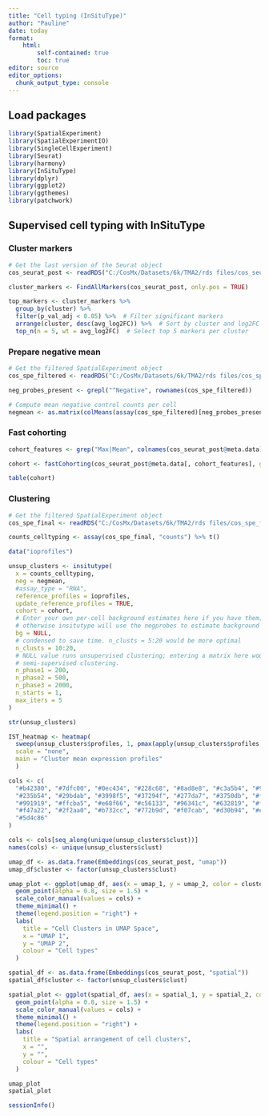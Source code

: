 ```yaml
---
title: "Cell typing (InSituType)"
author: "Pauline"
date: today
format: 
    html:
        self-contained: true
        toc: true
editor: source
editor_options: 
  chunk_output_type: console
---
```


## Load packages

```r

library(SpatialExperiment)
library(SpatialExperimentIO)
library(SingleCellExperiment)
library(Seurat)
library(harmony)
library(InSituType)
library(dplyr)
library(ggplot2)
library(ggthemes)
library(patchwork)

```

## Supervised cell typing with InSituType

### Cluster markers

```r

# Get the last version of the Seurat object
cos_seurat_post <- readRDS("C:/CosMx/Datasets/6k/TMA2/rds files/cos_seurat_post.rds")

cluster_markers <- FindAllMarkers(cos_seurat_post, only.pos = TRUE)

top_markers <- cluster_markers %>%
  group_by(cluster) %>%
  filter(p_val_adj < 0.05) %>%  # Filter significant markers
  arrange(cluster, desc(avg_log2FC)) %>%  # Sort by cluster and log2FC
  top_n(n = 5, wt = avg_log2FC)  # Select top 5 markers per cluster

```

### Prepare negative mean

```r

# Get the filtered SpatialExperiment object
cos_spe_filtered <- readRDS("C:/CosMx/Datasets/6k/TMA2/rds files/cos_spe_filtered.rds")

neg_probes_present <- grepl("^Negative", rownames(cos_spe_filtered))

# Compute mean negative control counts per cell
negmean <- as.matrix(colMeans(assay(cos_spe_filtered)[neg_probes_present, ]))

```

### Fast cohorting

```r

cohort_features <- grep("Max|Mean", colnames(cos_seurat_post@meta.data), value = TRUE)

cohort <- fastCohorting(cos_seurat_post@meta.data[, cohort_features], gaussian_transform = TRUE)

table(cohort)

```

### Clustering

```r

# Get the filtered SpatialExperiment object
cos_spe_final <- readRDS("C:/CosMx/Datasets/6k/TMA2/rds files/cos_spe_final.rds")

counts_celltyping <- assay(cos_spe_final, "counts") %>% t()

data("ioprofiles")

unsup_clusters <- insitutype(
  x = counts_celltyping,
  neg = negmean,
  #assay_type = "RNA",
  reference_profiles = ioprofiles,
  update_reference_profiles = TRUE,
  cohort = cohort,
  # Enter your own per-cell background estimates here if you have them;
  # otherwise insitutype will use the negprobes to estimate background for you.
  bg = NULL,
  # condensed to save time. n_clusts = 5:20 would be more optimal
  n_clusts = 10:20,
  # NULL value runs unsupervised clustering; entering a matrix here would run
  # semi-supervised clustering.
  n_phase1 = 200,
  n_phase2 = 500,
  n_phase3 = 2000,
  n_starts = 1,
  max_iters = 5
)

str(unsup_clusters)

```

```r

IST_heatmap <- heatmap(
  sweep(unsup_clusters$profiles, 1, pmax(apply(unsup_clusters$profiles, 1, max), .2), "/"), 
  scale = "none",
  main = "Cluster mean expression profiles"
  )

```

```r

cols <- c(
  "#b42380", "#7dfc00", "#0ec434", "#228c68", "#8ad8e8", "#c3a5b4", "#946aa2",
  "#235b54", "#29bdab", "#3998f5", "#37294f", "#277da7", "#3750db", "#f22020",
  "#991919", "#ffcba5", "#e68f66", "#c56133", "#96341c", "#632819", "#ffc413",
  "#f47a22", "#2f2aa0", "#b732cc", "#772b9d", "#f07cab", "#d30b94", "#edeff3", 
  "#5d4c86"
)

cols <- cols[seq_along(unique(unsup_clusters$clust))]
names(cols) <- unique(unsup_clusters$clust)

umap_df <- as.data.frame(Embeddings(cos_seurat_post, "umap"))
umap_df$cluster <- factor(unsup_clusters$clust)

umap_plot <- ggplot(umap_df, aes(x = umap_1, y = umap_2, color = cluster)) +
  geom_point(alpha = 0.8, size = 1.5) +
  scale_color_manual(values = cols) +
  theme_minimal() +
  theme(legend.position = "right") +
  labs(
    title = "Cell Clusters in UMAP Space",
    x = "UMAP 1",
    y = "UMAP 2",
    colour = "Cell types"
  )

spatial_df <- as.data.frame(Embeddings(cos_seurat_post, "spatial"))
spatial_df$cluster <- factor(unsup_clusters$clust)

spatial_plot <- ggplot(spatial_df, aes(x = spatial_1, y = spatial_2, color = cluster)) +
  geom_point(alpha = 0.8, size = 1.5) +
  scale_color_manual(values = cols) +
  theme_minimal() +
  theme(legend.position = "right") +
  labs(
    title = "Spatial arrangement of cell clusters",
    x = "",
    y = "",
    colour = "Cell types"
  )

umap_plot
spatial_plot

```

```r
sessionInfo()
```